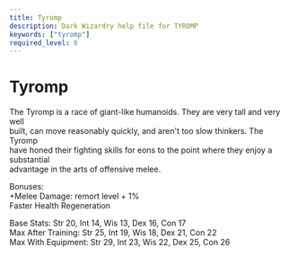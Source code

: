 ```yaml
---
title: Tyromp
description: Dark Wizardry help file for TYROMP
keywords: ["tyromp"]
required_level: 0
---
```


# Tyromp

The Tyromp is a race of giant-like humanoids. They are very tall and very well  
built, can move reasonably quickly, and aren't too slow thinkers. The Tyromp  
have honed their fighting skills for eons to the point where they enjoy a substantial  
advantage in the arts of offensive melee.  

Bonuses:  
            +Melee Damage:            remort level + 1%  
            Faster Health Regeneration  

Base Stats:         Str 20, Int 14, Wis 13, Dex 16, Con 17  
Max After Training: Str 25, Int 19, Wis 18, Dex 21, Con 22  
Max With Equipment: Str 29, Int 23, Wis 22, Dex 25, Con 26